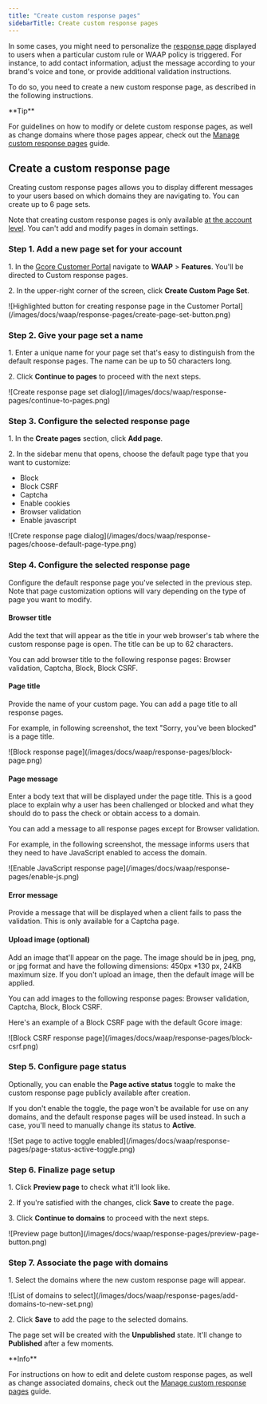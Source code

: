 ---
title: "Create custom response pages"
sidebarTitle: Create custom response pages
---

In some cases, you might need to personalize the [response page](/waap/response-pages) displayed to users when a particular custom rule or WAAP policy is triggered. For instance, to add contact information, adjust the message according to your brand's voice and tone, or provide additional validation instructions. 

To do so, you need to create a new custom response page, as described in the following instructions. 

<Tip>
**Tip**

For guidelines on how to modify or delete custom response pages, as well as change domains where those pages appear, check out the [Manage custom response pages](/waap/response-pages/manage-custom-response-pages) guide.
</Tip>

## Create a custom response page

Creating custom response pages allows you to display different messages to your users based on which domains they are navigating to. You can create up to 6 page sets. 

Note that creating custom response pages is only available [at the account level](/waap/response-pages/manage-custom-response-pages#manage-custom-response-pages-at-the-account-level). You can't add and modify pages in domain settings. 

### Step 1. Add a new page set for your account

1\. In the [Gcore Customer Portal](https://accounts.gcore.com/reports/dashboard) navigate to **WAAP** > **Features**. You'll be directed to Custom response pages. 

2\. In the upper-right corner of the screen, click **Create Custom Page Set**.


<Frame>![Highlighted button for creating response page in the Customer Portal](/images/docs/waap/response-pages/create-page-set-button.png)</Frame>



### Step 2. Give your page set a name

1\. Enter a unique name for your page set that's easy to distinguish from the default response pages. The name can be up to 50 characters long. 

2\. Click **Continue to pages** to proceed with the next steps. 


<Frame>![Create response page set dialog](/images/docs/waap/response-pages/continue-to-pages.png)</Frame>



### Step 3. Configure the selected response page

1\. In the **Create pages** section, click **Add page**. 

2\. In the sidebar menu that opens, choose the default page type that you want to customize: 

  * Block 
  * Block CSRF 
  * Captcha
  * Enable cookies
  * Browser validation
  * Enable javascript


<Frame>![Crete response page dialog](/images/docs/waap/response-pages/choose-default-page-type.png)</Frame>



### Step 4. Configure the selected response page

Configure the default response page you've selected in the previous step. Note that page customization options will vary depending on the type of page you want to modify. 

#### Browser title

Add the text that will appear as the title in your web browser's tab where the custom response page is open. The title can be up to 62 characters. 

You can add browser title to the following response pages: Browser validation, Captcha, Block, Block CSRF. 

#### Page title

Provide the name of your custom page. You can add a page title to all response pages. 

For example, in following screenshot, the text "Sorry, you've been blocked" is a page title. 


<Frame>![Block response page](/images/docs/waap/response-pages/block-page.png)</Frame>



#### Page message

Enter a body text that will be displayed under the page title. This is a good place to explain why a user has been challenged or blocked and what they should do to pass the check or obtain access to a domain. 

You can add a message to all response pages except for Browser validation. 

For example, in the following screenshot, the message informs users that they need to have JavaScript enabled to access the domain. 


<Frame>![Enable JavaScript response page](/images/docs/waap/response-pages/enable-js.png)</Frame>



#### Error message

Provide a message that will be displayed when a client fails to pass the validation. This is only available for a Captcha page. 

#### Upload image (optional)

Add an image that'll appear on the page. The image should be in jpeg, png, or jpg format and have the following dimensions: 450px *130 px, 24KB maximum size. If you don't upload an image, then the default image will be applied. 

You can add images to the following response pages: Browser validation, Captcha, Block, Block CSRF. 

Here's an example of a Block CSRF page with the default Gcore image: 


<Frame>![Block CSRF response page](/images/docs/waap/response-pages/block-csrf.png)</Frame>



### Step 5. Configure page status

Optionally, you can enable the **Page active status** toggle to make the custom response page publicly available after creation. 

If you don't enable the toggle, the page won't be available for use on any domains, and the default response pages will be used instead. In such a case, you'll need to manually change its status to **Active**. 


<Frame>![Set page to active toggle enabled](/images/docs/waap/response-pages/page-status-active-toggle.png)</Frame>



### Step 6. Finalize page setup

1\. Click **Preview page** to check what it'll look like. 

2\. If you're satisfied with the changes, click **Save** to create the page. 

3\. Click **Continue to domains** to proceed with the next steps. 


<Frame>![Preview page button](/images/docs/waap/response-pages/preview-page-button.png)</Frame>



### Step 7. Associate the page with domains

1\. Select the domains where the new custom response page will appear.


<Frame>![List of domains to select](/images/docs/waap/response-pages/add-domains-to-new-set.png)</Frame>



2\. Click **Save** to add the page to the selected domains.

The page set will be created with the **Unpublished** state. It'll change to **Published** after a few moments. 

<Info>
**Info**

For instructions on how to edit and delete custom response pages, as well as change associated domains, check out the [Manage custom response pages](/waap/response-pages/manage-custom-response-pages) guide.
</Info>